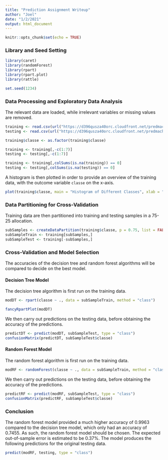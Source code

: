 ---
title: "Prediction Assignment Writeup"
author: "Joel"
date: "1/2/2021"
output: html_document
---

```{r setup, include=FALSE}
knitr::opts_chunk$set(echo = TRUE)
```

### Library and Seed Setting

```{r}
library(caret)
library(randomForest)
library(rpart)
library(rpart.plot)
library(rattle)

set.seed(1234)
```

### Data Processing and Exploratory Data Analysis

The relevant data are loaded, while irrelevant variables or missing values are removed.

```{r}
training <- read.csv(url("https://d396qusza40orc.cloudfront.net/predmachlearn/pml-training.csv"), na.strings=c("NA","#DIV/0!", ""))
testing <- read.csv(url("https://d396qusza40orc.cloudfront.net/predmachlearn/pml-testing.csv"), na.strings=c("NA","#DIV/0!", ""))

training$classe <- as.factor(training$classe)

training <- training[,-c(1:7)]
testing <- testing[,-c(1:7)]

training <- training[,colSums(is.na(training)) == 0]
testing <- testing[,colSums(is.na(testing)) == 0]
```

A histogram is then plotted in order to provide an overview of the training data, with the outcome variable `classe` on the x-axis.

```{r}
plot(training$classe, main = "Histogram of Different Classes", xlab = "classe", ylab = "Frequency")
```

### Data Partitioning for Cross-Validation

Training data are then partitioned into training and testing samples in a 75-25 allocation.

```{r}
subSamples <- createDataPartition(training$classe, p = 0.75, list = FALSE)
subSampleTrain <- training[subSamples,]
subSampleTest <- training[-subSamples,]
```

### Cross-Validation and Model Selection

The accuracies of the decision tree and random forest algorithms will be compared to decide on the best model.

#### Decision Tree Model

The decision tree algorithm is first run on the training data.

```{r}
modDT <- rpart(classe ~ ., data = subSampleTrain, method = "class")

fancyRpartPlot(modDT)
```

We then carry out predictions on the testing data, before obtaining the accuracy of the predictions.

```{r}
predictDT <- predict(modDT, subSampleTest, type = "class")
confusionMatrix(predictDT, subSampleTest$classe)
```

#### Random Forest Model

The random forest algorithm is first run on the training data.

```{r}
modRF <- randomForest(classe ~ ., data = subSampleTrain, method = "class")
```

We then carry out predictions on the testing data, before obtaining the accuracy of the predictions.

```{r}
predictRF <- predict(modRF, subSampleTest, type = "class")
confusionMatrix(predictRF, subSampleTest$classe)
```

### Conclusion

The random forest model provided a much higher accuracy of 0.9963 compared to the decision tree model, which only had an accuracy of 0.7455. As such, the random forest model should be chosen. The expected out-of-sample error is estimated to be 0.37%. The model produces the following predictions for the original testing data.

```{r}
predict(modRF, testing, type = "class")
```